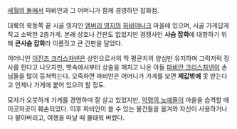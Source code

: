 [[세월의 돌]]에서 파비안과 그 어머니가 함께 경영하던 잡화점.

대륙의 북동쪽 끝 시골 영지인 [[엠버리 영지]]의 [[하비야나크]] 마을에 있으며, 시골 가게답게 작고 소박한 2층가게. 본래 상호나 간판도 없었지만 경쟁사인 '''사슴 잡화'''에 대항하기 위해 '''큰사슴 잡화'''라 이름짓고 큰 간판을 달았다.

어머니인 [[이진즈 크리스차넨]]은 상인으로서의 딱 평균치의 양심만 유지하며 그럭저럭 장사를 한다고 나오지만, 뱃속에서부터 상술을 깨치고 나온 아들 [[파비안 크리스차넨]]이 손님들을 많이 등쳐먹는다. 오죽하면 파비안은 어머니가 가게를 보면 '''제값밖에''' 못 받는다고 언제나 가게에 붙어 있으려 할 정도.

모자가 오붓하게 가게를 경영하며 잘 살고 있었지만, [[악령의 노예]]들이 마을을 습격할 때 이곳저곳이 훼손되었다. 이후 파비안이 쓸 수 있는 물건들을 옮겨와 자신이 사용하거나 다 팔아버리고, 여행을 떠날 때 불태워 버렸다.
